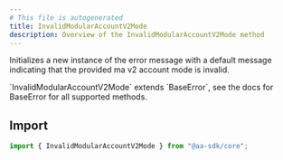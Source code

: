 ```yaml
---
# This file is autogenerated
title: InvalidModularAccountV2Mode
description: Overview of the InvalidModularAccountV2Mode method
---
```


Initializes a new instance of the error message with a default message indicating that the provided ma v2 account mode is invalid.

<Note>
  `InvalidModularAccountV2Mode` extends `BaseError`, see the docs for BaseError
  for all supported methods.
</Note>

## Import

```ts
import { InvalidModularAccountV2Mode } from "@aa-sdk/core";
```
